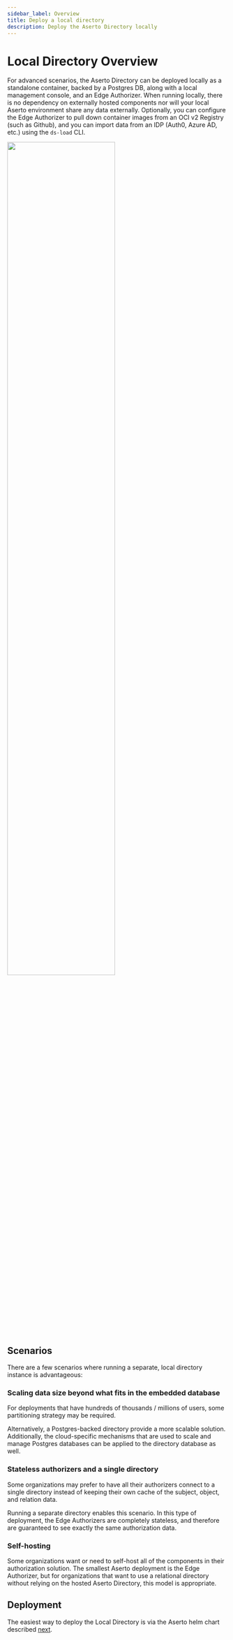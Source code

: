 ```yaml
---
sidebar_label: Overview
title: Deploy a local directory
description: Deploy the Aserto Directory locally
---
```


# Local Directory Overview

For advanced scenarios, the Aserto Directory can be deployed locally as a standalone container, backed by a Postgres DB, along with a local management console, and an Edge Authorizer. When running locally, there is no dependency on externally hosted components nor will your local Aserto environment share any data externally. Optionally, you can configure the Edge Authorizer to pull down container images from an OCI v2 Registry (such as Github), and you can import data from an IDP (Auth0, Azure AD, etc.) using the `ds-load` CLI. 

<img width="70%" src="/deployment-helm.png"/>

## Scenarios

There are a few scenarios where running a separate, local directory instance is advantageous:

### Scaling data size beyond what fits in the embedded database

For deployments that have hundreds of thousands / millions of users, some partitioning strategy may be required.

Alternatively, a Postgres-backed directory provide a more scalable solution. Additionally, the cloud-specific mechanisms that are used to scale and manage Postgres databases can be applied to the directory database as well.

### Stateless authorizers and a single directory

Some organizations may prefer to have all their authorizers connect to a single directory instead of keeping their own cache of the subject, object, and relation data.

Running a separate directory enables this scenario. In this type of deployment, the Edge Authorizers are completely stateless, and therefore are guaranteed to see exactly the same authorization data.

### Self-hosting

Some organizations want or need to self-host all of the components in their authorization solution. The smallest Aserto deployment is the Edge Authorizer, but for organizations that want to use a relational directory without relying on the hosted Aserto Directory, this model is appropriate.

## Deployment

The easiest way to deploy the Local Directory is via the Aserto helm chart described [next](helm-chart).
